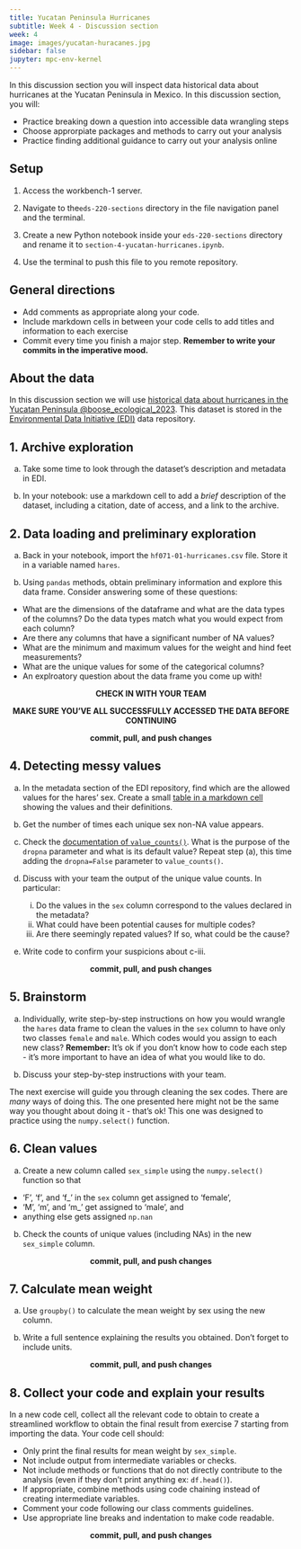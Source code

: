 ```yaml
---
title: Yucatan Peninsula Hurricanes
subtitle: Week 4 - Discussion section
week: 4
image: images/yucatan-huracanes.jpg
sidebar: false
jupyter: mpc-env-kernel
---
```


In this discussion section you will inspect data historical data about hurricanes at the Yucatan Peninsula in Mexico.  In this discussion section, you will:

- Practice breaking down a question into accessible data wrangling steps
- Choose approrpiate packages and methods to carry out your analysis
- Practice finding additional guidance to carry out your analysis online

## Setup

:::{.callout-tip appearance="minimal"}
1. Access the workbench-1 server.

2. Navigate to the`eds-220-sections` directory in the file navigation panel and the terminal.

3. Create a new Python notebook inside your `eds-220-sections` directory and rename it to `section-4-yucatan-hurricanes.ipynb`. 

4. Use the terminal to push this file to you remote repository. 
:::

## General directions
:::{.callout-tip appearance="minimal"}
- Add comments as appropriate along your code.
- Include markdown cells in between your code cells to add titles and information to each exercise
- Commit every time you finish a major step. **Remember to write your commits in the imperative mood.**
:::

## About the data
In this discussion section we will use [historical data about hurricanes in the Yucatan Peninsula  @boose_ecological_2023](https://portal.edirepository.org/nis/mapbrowse?packageid=knb-lter-hfr.71.23). This dataset is stored in the [Environmental Data Initiative (EDI)](https://edirepository.org) data repository. 


## 1. Archive exploration
a. Take some time to look through the dataset's description and metadata in EDI.

b. In your notebook: use a markdown cell to add a *brief* description of the dataset, including a citation, date of access, and a link to the archive. 


## 2. Data loading and preliminary exploration

a. Back in your notebook, import the `hf071-01-hurricanes.csv` file. Store it in a variable named `hares`. 

<!--
```python
import numpy as np
import pandas as pd

URL = 'https://portal.edirepository.org/nis/dataviewer?packageid=knb-lter-bnz.55.22&entityid=f01f5d71be949b8c700b6ecd1c42c701'
hares = pd.read_csv(URL)

hares.head()
```
-->

b. Using `pandas` methods, obtain preliminary information and explore this data frame. Consider answering some of these questions:

- What are the dimensions of the dataframe and what are the data types of the columns? Do the data types match what you would expect from each column?
- Are there any columns that have a significant number of NA values?
- What are the minimum and maximum values for the weight and hind feet measurements?
- What are the unique values for some of the categorical columns?
- An explroatory question about the data frame you come up with!


<p style="text-align: center;">
**CHECK IN WITH YOUR TEAM** 
</p>
<p style="text-align: center;">
**MAKE SURE YOU'VE ALL SUCCESSFULLY ACCESSED THE DATA BEFORE CONTINUING**
</p>

<p style="text-align: center;">
**commit, pull, and push changes**
</p>

## 4. Detecting messy values

a. In the metadata section of the EDI repository, find which are the allowed values for the hares' sex. Create a small [table in a markdown cell](https://www.markdownguide.org/extended-syntax/#tables) showing the values and their definitions.

<!--
*Allowed values are:*

| Value | Definition |
| ------| ---------- |
| f | female |
| m | male |
| m?| male not confirmed |
-->

b. Get the number of times each unique sex non-NA value appears.

<!--
```python
hares['sex'].value_counts()
```
-->

c. Check the [documentation of `value_counts()`](https://pandas.pydata.org/docs/reference/api/pandas.Series.value_counts.html). What is the purpose of the `dropna` parameter and what is its default value? Repeat step (a), this time adding the `dropna=False` parameter to `value_counts()`.
<!--
```python
hares['sex'].value_counts(dropna=False)
```
-->

d. Discuss with your team the output of the unique value counts. In particular: 
    i. Do the values in the `sex` column correspond to the values declared in the metadata?
    ii. What could have been potential causes for multiple codes?
    iii. Are there seemingly repated values? If so, what could be the cause?

e. Write code to confirm your suspicions about c-iii.

<!--
```python
hares['sex'].unique()
```
-->

<p style="text-align: center;">
**commit, pull, and push changes**
</p>

## 5. Brainstorm

a. Individually, write step-by-step instructions on how you would wrangle the `hares` data frame to clean the values in the `sex` column to have only two classes `female` and `male`. Which codes would you assign to each new class? **Remember:** It’s ok if you don’t know how to code each step - it’s more important to have an idea of what you would like to do.

b. Discuss your step-by-step instructions with your team.

The next exercise will guide you through cleaning the sex codes. There are *many* ways of doing this. The one presented here might not be the same way you thought about doing it - that's ok! This one was designed to practice using the `numpy.select()` function.

## 6. Clean values

a. Create a new column called `sex_simple` using the `numpy.select()` function so that 

- 'F', 'f', and 'f_' in the `sex` column get assigned to 'female', 
- 'M', 'm', and 'm_' get assigned to 'male', and 
- anything else gets assigned `np.nan`

<!--
```python
conditions = [(hares.sex=='F') | (hares.sex=='f') |(hares.sex=='f '),
              (hares.sex=='M') | (hares.sex=='m') |(hares.sex=='m ')]

choices = ['female', 
            'male']

hares['sex_simple'] = np.select(conditions, choices, default=np.nan)
hares.head()
```
-->

b. Check the counts of unique values (including NAs) in the new `sex_simple` column.
<!--
```python
hares['sex_simple'].value_counts()
```
-->

<p style="text-align: center;">
**commit, pull, and push changes**
</p>

## 7. Calculate mean weight

a. Use `groupby()` to calculate the mean weight by sex using the new column. 

<!--
```python
hares.groupby('sex_simple')['weight'].mean()
```
-->

b. Write a full sentence explaining the results you obtained. Don't forget to include units.

<p style="text-align: center;">
**commit, pull, and push changes**
</p>

## 8. Collect your code and explain your results

In a new code cell, collect all the relevant code to obtain to create a streamlined workflow to obtain the final result from exercise 7 starting from importing the data. Your code cell should:

- Only print the final results for mean weight by `sex_simple`. 
- Not include output from intermediate variables or checks.
- Not include methods or functions that do not directly contribute to the analysis (even if they don't print anything ex: `df.head()`).
- If appropriate, combine methods using code chaining instead of creating intermediate variables.
- Comment your code following our class comments guidelines. 
- Use appropriate line breaks and indentation to make code readable.

<!-- 
```python
# Load data from EDI data repository
URL = 'https://portal.edirepository.org/nis/dataviewer?packageid=knb-lter-bnz.55.22&entityid=f01f5d71be949b8c700b6ecd1c42c701'
hares = pd.read_csv(URL)

# Create new sex_simpel column dropping the uncertain sex codes and 
# simplifying codes without no question mark
conditions = [(hares.sex=='F') | (hares.sex=='f') |(hares.sex=='f '),
              (hares.sex=='M') | (hares.sex=='m') |(hares.sex=='m ')]
choices = ['female', 'male']

hares['sex_simple'] = np.select(conditions, choices, default=np.nan)

# Calculate average hare weight by sex
hares.groupby('sex_simple')['weight'].mean()
```
-->

<!--TODO: add explanation of why this is important-->

<p style="text-align: center;">
**commit, pull, and push changes**
</p>